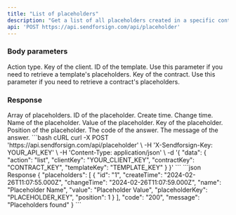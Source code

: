 ```yaml
---
title: "List of placeholders"
description: "Get a list of all placeholders created in a specific contract or template."
api: 'POST https://api.sendforsign.com/api/placeholder'
---
```


### Body parameters

<ParamField body="data" type="object" required>

  <Expandable title="child attribute">

<ParamField body="action" type="string" required>
  Action type.
</ParamField>

<ParamField body="clientKey" type="string" required>
  Key of the client.
</ParamField>

<ParamField body="templateKey" type="string">
  ID of the template. Use this parameter if you need to retrieve a template's placeholders.
</ParamField>

<ParamField body="contractKey" type="string">
  Key of the contract. Use this parameter if you need to retrieve a contract's placeholders.
</ParamField>

  </Expandable>

</ParamField>

### Response

  <ResponseField name="placeholders" type="string">
    Array of placeholders.

  <Expandable title="child attribute">

  <ResponseField name="id" type="string">
    ID of the placeholder.
  </ResponseField>

  <ResponseField name="createTime" type="string">
    Create time.
  </ResponseField>

  <ResponseField name="changeTime" type="string">
    Change time.
  </ResponseField>

  <ResponseField name="name" type="string">
    Name of the placeholder.
  </ResponseField>

  <ResponseField name="value" type="string">
    Value of the placeholder.
  </ResponseField>

  <ResponseField name="placeholderKey" type="string">
    Key of the placeholder.
  </ResponseField>

  <ResponseField name="position" type="string">
    Position of the placeholder.
  </ResponseField>

  </Expandable>

  </ResponseField>

<ResponseField name="code" type="string">
  The code of the answer.
</ResponseField>

<ResponseField name="message" type="string">
  The message of the answer.
</ResponseField>

<RequestExample>
```bash cURL
curl -X POST 'https://api.sendforsign.com/api/placeholder' \ 
     -H 'X-Sendforsign-Key: YOUR_API_KEY' \
     -H 'Content-Type: application/json' \
     -d '{ 
          "data": {
              "action": "list",
              "clientKey": "YOUR_CLIENT_KEY",
              "contractKey": "CONTRACT_KEY",
              "templateKey": "TEMPLATE_KEY"
				  }
     }'
```
</RequestExample>

<ResponseExample>
```json Response
{
    "placeholders": [
        {
            "id": "1",
            "createTime": "2024-02-26T11:07:55.000Z",
            "changeTime": "2024-02-26T11:07:59.000Z",
            "name": "Placeholder Name",
            "value": "Placeholder Value",
            "placeholderKey": "PLACEHOLDER_KEY",
            "position": 1
        }
    ],
    "code": "200",
    "message": "Placeholders found"
}
```
</ResponseExample>
